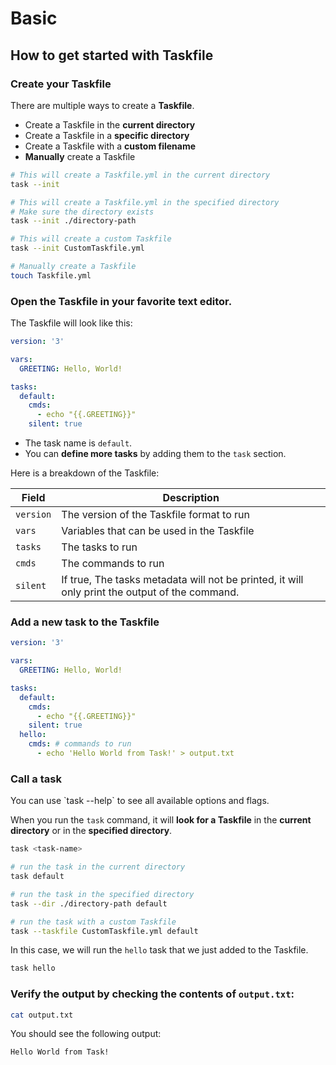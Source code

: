 # Basic

## How to get started with Taskfile

<Steps>

### Create your Taskfile

There are multiple ways to create a **Taskfile**.
  - Create a Taskfile in the **current directory**
  - Create a Taskfile in a **specific directory**
  - Create a Taskfile with a **custom filename**
  - **Manually** create a Taskfile

```bash
# This will create a Taskfile.yml in the current directory
task --init

# This will create a Taskfile.yml in the specified directory
# Make sure the directory exists
task --init ./directory-path

# This will create a custom Taskfile
task --init CustomTaskfile.yml

# Manually create a Taskfile
touch Taskfile.yml
```

### Open the Taskfile in your favorite text editor.

The Taskfile will look like this:

```yaml filename="Taskfile.yml"
version: '3'

vars:
  GREETING: Hello, World!

tasks:
  default:
    cmds:
      - echo "{{.GREETING}}"
    silent: true
```
- The task name is `default`.
- You can **define more tasks** by adding them to the `task` section.

Here is a breakdown of the Taskfile:

| Field | Description |
| ----- | ----------- |
| `version` | The version of the Taskfile format to run |
| `vars` | Variables that can be used in the Taskfile |
| `tasks` | The tasks to run |
| `cmds` | The commands to run |
| `silent` | If true, The tasks metadata will not be printed, it will only print the output of the command. |

### Add a new task to the Taskfile

```yaml filename="Taskfile.yml"
version: '3'

vars:
  GREETING: Hello, World!

tasks:
  default:
    cmds:
      - echo "{{.GREETING}}"
    silent: true
  hello:
    cmds: # commands to run
      - echo 'Hello World from Task!' > output.txt
```

### Call a task

<Callout title="More Info">
  You can use `task --help` to see all available options and flags.
</Callout>

When you run the `task` command, it will **look for a Taskfile** in the **current directory** or in the **specified directory**.

```bash
task <task-name>

# run the task in the current directory
task default

# run the task in the specified directory
task --dir ./directory-path default

# run the task with a custom Taskfile
task --taskfile CustomTaskfile.yml default
```

In this case, we will run the `hello` task that we just added to the Taskfile.

```bash
task hello
```

### Verify the output by checking the contents of `output.txt`:

```bash
cat output.txt
```

You should see the following output:

```text filename="output.txt"
Hello World from Task!
```

</Steps>
